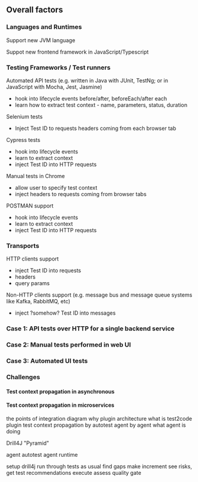 ## Overall factors

### Languages and Runtimes

Support new JVM language

Suppot new frontend framework in JavaScript/Typescript

### Testing Frameworks / Test runners

Automated API tests (e.g. written in Java with JUnit, TestNg; or in JavaScript with Mocha, Jest, Jasmine)

- hook into lifecycle events before/after, beforeEach/after each
- learn how to extract test context - name, parameters, status, duration

Selenium tests

- Inject Test ID to requests headers coming from each browser tab

Cypress tests

- hook into lifecycle events
- learn to extract context
- inject Test ID into HTTP requests

Manual tests in Chrome

- allow user to specify test context
- inject headers to requests coming from browser tabs

POSTMAN support

- hook into lifecycle events
- learn to extract context
- inject Test ID into HTTP requests

### Transports

HTTP clients support

- inject Test ID into requests
- headers
- query params

Non-HTTP clients support (e.g. message bus and message queue systems like Kafka, RabbitMQ, etc)

- inject ?somehow? Test ID into messages

### Case 1: API tests over HTTP for a single backend service

### Case 2: Manual tests performed in web UI

### Case 3: Automated UI tests

### Challenges

#### Test context propagation in asynchronous

#### Test context propagation in microservices

the points of integration diagram
why plugin architecture
what is test2code plugin
test context propagation
by autotest agent
by agent
what agent is doing

Drill4J "Pyramid"

agent
autotest agent
runtime

setup drill4j
run through tests as usual
find gaps
make increment
see risks, get test recommendations
execute
assess quality gate
